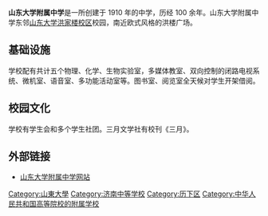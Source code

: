 {{Expert|time=2015-12-14T03:38:30+00:00}}
{{Infobox School
| name =山东大学附属中学
| other_name = The Middle School Attached to Shandong University
| image = File:山东大学附属中学校徽.jpg
| logo =  
| motto = 严谨、团结、进取、创新
| established = 1910年
| type        = 公立初中
| religion    = 
| affiliation = 
| district    = 
| grades      = 
| president   = 
| principal   = 赵勇
| dean        = 
| college     = 
| house       = 
| sc          =
| cs          =
| faculty     = 
| staff       = 
| students    = 
| athletics   = 
| conference  = 
| colors      = 
| mascot      = 
| magazine    =
| free_label  = 
| free_text   = 
| free_label2 = 
| free_text2  = 
| free_label3 = 
| free_text3  = 
| address     = [[山东省|山东省]][[济南市|济南市]][[历下区|历下区]]洪家楼北路177号
| tel         = 
| fax         = 
| mail        = 
| website     = {{URL|www.sdfz.edu.cn}}
}}

'''山东大学附属中学'''是一所创建于 1910 年的中学，历经 100 余年。山东大学附属中学东邻[[山东大学洪家楼校区|山东大学洪家楼校区]]校园，南近欧式风格的洪楼广场。

== 基础设施 ==
学校配有共计五个物理、化学、生物实验室，多媒体教室、双向控制的闭路电视系统、微机室、语音室、多功能活动室等。图书室、阅览室全天候对学生开架借阅。
==校园文化==
学校有学生会和多个学生社团。三月文学社有校刊《三月》。

==外部链接==
*[http://www.sdfz.edu.cn 山东大学附属中学网站] {{Wayback|url=http://www.sdfz.edu.cn/ |date=20180726135126 }}
{{山東大學}}
{{C20慕课联盟}}
[[Category:山東大學|Category:山東大學]]
[[Category:济南中等学校|Category:济南中等学校]]
[[Category:历下区|Category:历下区]]
[[Category:中华人民共和国高等院校的附属学校|Category:中华人民共和国高等院校的附属学校]]